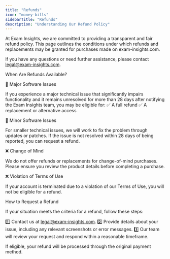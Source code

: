 ```yaml
---
title: "Refunds"
icon: "money-bills"
sidebarTitle: "Refunds"
description: "Understanding Our Refund Policy"
---
```


At Exam Insights, we are committed to providing a transparent and fair refund policy. This page outlines the conditions under which refunds and replacements may be granted for purchases made on exam-insights.com.

If you have any questions or need further assistance, please contact legal@exam-insights.com.

When Are Refunds Available?

🔹 Major Software Issues

If you experience a major technical issue that significantly impairs functionality and it remains unresolved for more than 28 days after notifying the Exam Insights team, you may be eligible for:
✅ A full refund
✅ A replacement or alternative access

🔹 Minor Software Issues

For smaller technical issues, we will work to fix the problem through updates or patches. If the issue is not resolved within 28 days of being reported, you can request a refund.

❌ Change of Mind

We do not offer refunds or replacements for change-of-mind purchases. Please ensure you review the product details before completing a purchase.

❌ Violation of Terms of Use

If your account is terminated due to a violation of our Terms of Use, you will not be eligible for a refund.

How to Request a Refund

If your situation meets the criteria for a refund, follow these steps:

1️⃣ Contact us at legal@exam-insights.com.
2️⃣ Provide details about your issue, including any relevant screenshots or error messages.
3️⃣ Our team will review your request and respond within a reasonable timeframe.

If eligible, your refund will be processed through the original payment method.